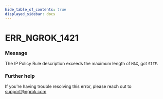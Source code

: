 ```yaml
---
hide_table_of_contents: true
displayed_sidebar: docs
---
```



# ERR_NGROK_1421

### Message

The IP Policy Rule description exceeds the maximum length of `MAX`, got `SIZE`.

<ErrorDetails error="err_ngrok_1421" />

### Further help

If you're having trouble resolving this error, please reach out to [support@ngrok.com](mailto:support@ngrok.com?subject=Help%20with%20ERR_NGROK_1421)

